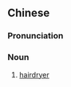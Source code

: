 {{also|电吹}}
==Chinese==
{{zh-forms|s=电吹}}

===Pronunciation===
{{zh-pron
|mn=qz:tiān-chher/tp,xm:tiān-chhe/kh,zz:tiān-chhoe
|cat=n
}}

===Noun===
{{zh-noun}}

# {{lb|zh|Min Nan}} [[hairdryer]]
